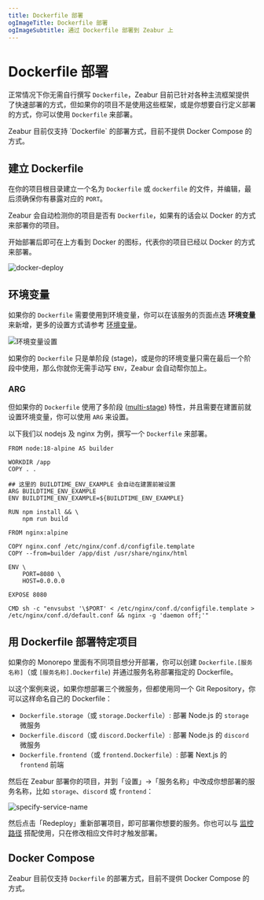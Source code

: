 ```yaml
---
title: Dockerfile 部署
ogImageTitle: Dockerfile 部署
ogImageSubtitle: 通过 Dockerfile 部署到 Zeabur 上
---
```



# Dockerfile 部署

正常情况下你无需自行撰写 `Dockerfile`，Zeabur 目前已针对各种主流框架提供了快速部署的方式，但如果你的项目不是使用这些框架，或是你想要自行定义部署的方式，你可以使用 `Dockerfile` 来部署。

<Callout type="warning">
  Zeabur 目前仅支持 `Dockerfile` 的部署方式，目前不提供 Docker Compose 的方式。
</Callout>

## 建立 Dockerfile

在你的项目根目录建立一个名为 `Dockerfile` 或 `dockerfile` 的文件，并编辑，最后须确保你有暴露对应的 `PORT`。

Zeabur 会自动检测你的项目是否有 `Dockerfile`，如果有的话会以 Docker 的方式来部署你的项目。

<Callout type="info">
  开始部署后即可在上方看到 Docker 的图标，代表你的项目已经以 Docker 的方式来部署。
</Callout>

![docker-deploy](/deploy/dockerfile/docker-deploy.png)

## 环境变量

如果你的 `Dockerfile` 需要使用到环境变量，你可以在该服务的页面点选 **环境变量** 来新增，更多的设置方式请参考 [环境变量](/zh-CN/environment/variables)。

![环境变量设置](/environment/add-variables.png)

如果你的 `Dockerfile` 只是单阶段 (stage)，或是你的环境变量只需在最后一个阶段中使用，那么你就你无需手动写 `ENV`，Zeabur 会自动帮你加上。

### ARG

但如果你的 `Dockerfile` 使用了多阶段 ([multi-stage](https://docs.docker.com/build/building/multi-stage/)) 特性，并且需要在建置前就设置环境变量，你可以使用 `ARG` 来设置。

以下我们以 nodejs 及 nginx 为例，撰写一个 `Dockerfile` 来部署。

```docker {7-8} copy
FROM node:18-alpine AS builder

WORKDIR /app
COPY . .

## 这里的 BUILDTIME_ENV_EXAMPLE 会自动在建置前被设置
ARG BUILDTIME_ENV_EXAMPLE
ENV BUILDTIME_ENV_EXAMPLE=${BUILDTIME_ENV_EXAMPLE}

RUN npm install && \
    npm run build

FROM nginx:alpine

COPY nginx.conf /etc/nginx/conf.d/configfile.template
COPY --from=builder /app/dist /usr/share/nginx/html

ENV \
    PORT=8080 \
    HOST=0.0.0.0

EXPOSE 8080

CMD sh -c "envsubst '\$PORT' < /etc/nginx/conf.d/configfile.template > /etc/nginx/conf.d/default.conf && nginx -g 'daemon off;'"
```

## 用 Dockerfile 部署特定项目

如果你的 Monorepo 里面有不同项目想分开部署，你可以创建 `Dockerfile.[服务名称]`（或 `[服务名称].Dockerfile`) 并通过服务名称部署指定的 Dockerfile。

以这个案例来说，如果你想部署三个微服务，但都使用同一个 Git Repository，你可以这样命名自己的 Dockerfile：

- `Dockerfile.storage`（或 `storage.Dockerfile`）: 部署 Node.js 的 `storage` 微服务
- `Dockerfile.discord`（或 `discord.Dockerfile`）: 部署 Node.js 的 `discord` 微服务
- `Dockerfile.frontend`（或 `frontend.Dockerfile`）: 部署 Next.js 的 `frontend` 前端

然后在 Zeabur 部署你的项目，并到「设置」→「服务名称」中改成你想部署的服务名称，比如 `storage`、`discord` 或 `frontend`：

![specify-service-name](/deploy/dockerfile/specify-service-name.png)

然后点击「Redeploy」重新部署项目，即可部署你想要的服务。你也可以与 [监控路径](./watch-paths) 搭配使用，只在修改相应文件时才触发部署。

## Docker Compose

Zeabur 目前仅支持 `Dockerfile` 的部署方式，目前不提供 Docker Compose 的方式。